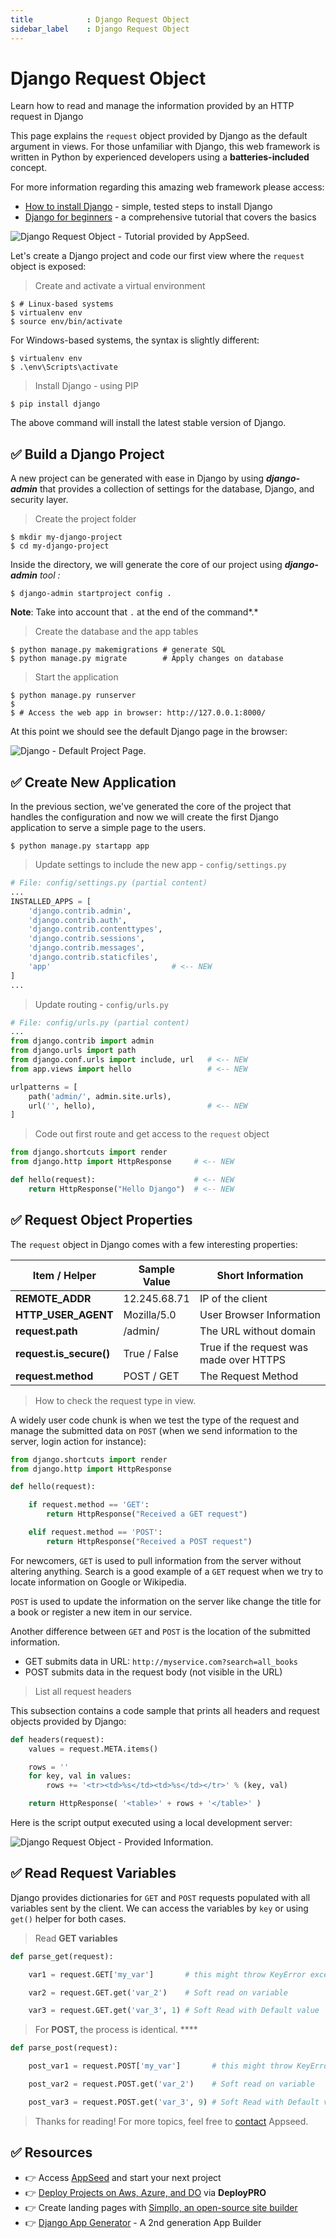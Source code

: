 ```yaml
---
title            : Django Request Object
sidebar_label    : Django Request Object
---
```


# Django Request Object

<SubHeading>Learn how to read and manage the information provided by an HTTP request in Django</SubHeading>

This page explains the `request` object provided by Django as the default argument in views. 
For those unfamiliar with Django, this web framework is written in Python by experienced developers using a **batteries-included** concept. 

For more information regarding this amazing web framework please access:

- [How to install Django](django-how-to-install.mdx) - simple, tested steps to install Django
- [Django for beginners](django-for-beginners.mdx) - a comprehensive tutorial that covers the basics

![Django Request Object - Tutorial provided by AppSeed.](https://user-images.githubusercontent.com/51070104/268675023-54ea4ace-a8ad-442b-9b43-2ba12a6403ba.jpg)

Let's create a Django project and code our first view where the `request` object is exposed:

> Create and activate a virtual environment

```
$ # Linux-based systems
$ virtualenv env
$ source env/bin/activate
```

For Windows-based systems, the syntax is slightly different:

```
$ virtualenv env
$ .\env\Scripts\activate
```

> Install Django - using PIP

```
$ pip install django
```

The above command will install the latest stable version of Django.

## ✅ Build a Django Project

A new project can be generated with ease in Django by using _**django-admin**_ that provides a collection of settings for the database, Django, and security layer.

> Create the project folder

```
$ mkdir my-django-project
$ cd my-django-project
```

Inside the directory, we will generate the core of our project using _**django-admin** tool :_

```
$ django-admin startproject config .
```

**Note**: Take into account that `.` at the end of the command*.*

> Create the database and the app tables

```
$ python manage.py makemigrations # generate SQL
$ python manage.py migrate        # Apply changes on database
```

> Start the application

```
$ python manage.py runserver
$
$ # Access the web app in browser: http://127.0.0.1:8000/
```

At this point we should see the default Django page in the browser:

![Django - Default Project Page.](../../../static/assets/django-framework-cover.jpg)

## ✅ Create New Application

In the previous section, we've generated the core of the project that handles the configuration and now we will create the first Django application to serve a simple page to the users.

```
$ python manage.py startapp app
```

> Update settings to include the new app - `config/settings.py`

```python
# File: config/settings.py (partial content)
...
INSTALLED_APPS = [
    'django.contrib.admin',
    'django.contrib.auth',
    'django.contrib.contenttypes',
    'django.contrib.sessions',
    'django.contrib.messages',
    'django.contrib.staticfiles',
    'app'                           # <-- NEW
]
...
```

> Update routing - `config/urls.py`

```python
# File: config/urls.py (partial content)
...
from django.contrib import admin
from django.urls import path
from django.conf.urls import include, url   # <-- NEW
from app.views import hello                 # <-- NEW

urlpatterns = [
    path('admin/', admin.site.urls),
    url('', hello),                         # <-- NEW
]
```

> Code out first route and get access to the `request` object

```python
from django.shortcuts import render
from django.http import HttpResponse     # <-- NEW

def hello(request):                      # <-- NEW
    return HttpResponse("Hello Django")  # <-- NEW
```

## ✅ Request Object Properties

The `request` object in Django comes with a few interesting properties:

| Item / Helper           | Sample Value | Short Information                       |
| ----------------------- | ------------ | --------------------------------------- |
| **REMOTE_ADDR**         | 12.245.68.71 | IP of the client                        |
| **HTTP_USER_AGENT**     | Mozilla/5.0  | User Browser Information                |
| **request.path**        | /admin/      | The URL without domain                  |
| **request.is_secure()** | True / False | True if the request was made over HTTPS |
| **request.method**      | POST / GET   | The Request Method                      |

> How to check the request type in view.

A widely user code chunk is when we test the type of the request and manage the submitted data on `POST` (when we send information to the server, login action for instance):

```python
from django.shortcuts import render
from django.http import HttpResponse

def hello(request):

    if request.method == 'GET':
        return HttpResponse("Received a GET request")

    elif request.method == 'POST':
        return HttpResponse("Received a POST request")
```

For newcomers, `GET` is used to pull information from the server without altering anything. Search is a good example of a `GET` request when we try to locate information on Google or Wikipedia.

`POST` is used to update the information on the server like change the title for a book or register a new item in our service.

Another difference between `GET` and `POST` is the location of the submitted information.

- GET submits data in URL: `http://myservice.com?search=all_books`
- POST submits data in the request body (not visible in the URL)

> List all request headers

This subsection contains a code sample that prints all headers and request objects provided by Django:

```python
def headers(request):
    values = request.META.items()

    rows = ''
    for key, val in values:
        rows += '<tr><td>%s</td><td>%s</td></tr>' % (key, val)

    return HttpResponse( '<table>' + rows + '</table>' )
```

Here is the script output executed using a local development server:

![Django Request Object - Provided Information.](../../../static/assets/djang-request-headers.jpg)

## ✅ Read Request Variables

Django provides dictionaries for `GET` and `POST` requests populated with all variables sent by the client. We can access the variables by `key` or using `get()` helper for both cases.

> Read **GET variables**

```python
def parse_get(request):

    var1 = request.GET['my_var']       # this might throw KeyError exception

    var2 = request.GET.get('var_2')    # Soft read on variable

    var3 = request.GET.get('var_3', 1) # Soft Read with Default value
```

> For **POST,** the process is identical. \*\*\*\*

```python
def parse_post(request):

    post_var1 = request.POST['my_var']       # this might throw KeyError exception

    post_var2 = request.POST.get('var_2')    # Soft read on variable

    post_var3 = request.POST.get('var_3', 9) # Soft Read with Default value
```

> Thanks for reading! For more topics, feel free to [contact](https://appseed.us/support) Appseed.

## ✅ Resources 

- 👉 Access [AppSeed](https://appseed.us/) and start your next project
- 👉 [Deploy Projects on Aws, Azure, and DO](https://www.docs.deploypro.dev/) via **DeployPRO**
- 👉 Create landing pages with [Simpllo, an open-source site builder](https://www.simpllo.com/)
- 👉 [Django App Generator](https://app-generator.dev/django/) - A 2nd generation App Builder
